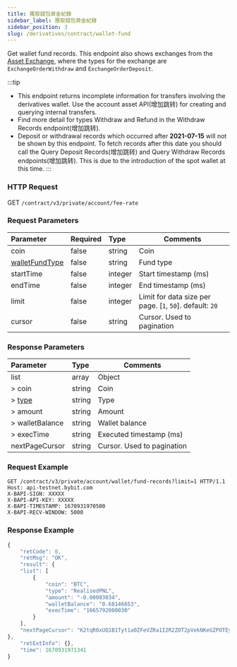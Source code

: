 ```yaml
---
title: 獲取錢包資金紀錄
sidebar_label: 獲取錢包資金紀錄
sidebar_position: 3
slug: /derivatives/contract/wallet-fund
---
```


Get wallet fund records. This endpoint also shows exchanges from the <a href="https://www.bybit.com/user/assets/records/trade/exchange">Asset Exchange</a>, where the types for the exchange are `ExchangeOrderWithdraw` and `ExchangeOrderDeposit`.

:::tip
* This endpoint returns incomplete information for transfers involving the derivatives wallet. Use the account asset API(增加跳转) for creating and querying internal transfers.
* Find more detail for types Withdraw and Refund in the Withdraw Records endpoint(增加跳转).
* Deposit or withdrawal records which occurred after **2021-07-15** will not be shown by this endpoint. To fetch records after this date you should call the Query Deposit Records(增加跳转) and Query Withdraw Records endpoints(增加跳转). This is due to the introduction of the spot wallet at this time.
:::



### HTTP Request
GET `/contract/v3/private/account/fee-rate`

### Request Parameters
| Parameter | Required | Type | Comments|
|:----- |:-------|:-----|------ |
|coin |false |string |Coin |
|[walletFundType](../enum#walletfundtype) |false |string |Fund type |
|startTime |false |integer |Start timestamp (ms)|
|endTime |false |integer |End timestamp (ms)|
|limit |false |integer |Limit for data size per page. [`1`, `50`]. default: `20`|
|cursor |false |string |Cursor. Used to pagination|

### Response Parameters
| Parameter | Type | Comments|
|:----- |:-----|------ |
|list |array |Object |
|> coin |string |Coin |
|> [type](../enum#walletfundtype) |string |Type |
|> amount |string |Amount |
|> walletBalance |string |Wallet balance |
|> execTime |string |Executed timestamp (ms) |
|nextPageCursor |string |Cursor. Used to pagination|

### Request Example

<Tabs>
<TabItem value="console" label="console">

```http
GET /contract/v3/private/account/wallet/fund-records?limit=1 HTTP/1.1
Host: api-testnet.bybit.com
X-BAPI-SIGN: XXXXX
X-BAPI-API-KEY: XXXXX
X-BAPI-TIMESTAMP: 1670931970500
X-BAPI-RECV-WINDOW: 5000
```

</TabItem>
</Tabs>

### Response Example

<Tabs>
<TabItem value="js response" label="response">

```javascript
{
    "retCode": 0,
    "retMsg": "OK",
    "result": {
    "list": [
        {
            "coin": "BTC",
            "type": "RealisedPNL",
            "amount": "-0.00003034",
            "walletBalance": "0.68146653",
            "execTime": "1665792000030"
        }
    ],
    "nextPageCursor": "K2tqR0xUQ1B1Tyt1a0ZFeVZRa1I2R2ZOT2pVekNKeGZPOTEyWFNpeXd1ejRmRTFoUkhabnVKVlRBNnFtZGk0dlBhRThLdFNHTGxFdWJGQVFMdXBnZ29Bb3JmSDlkczZHV1p1V1JoZmc2dnlRc1VMZ1ZVYlRXeW51ZUVBT3QycjlYSml3alNZampKTHdrdDJzSzFWdnlWK0djRklqczB1M0JYN04wVXltV0ljPQ=="
},
    "retExtInfo": {},
    "time": 1670931971341
}
```
</TabItem>
</Tabs>